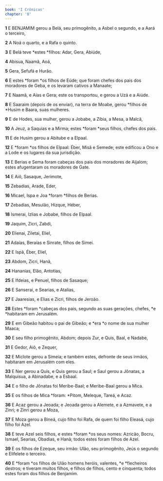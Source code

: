 ```yaml
---
book: 'I Crônicas'
chapter: '8'
---
```


**1** E BENJAMIM gerou a Belá, seu primogênito, a Asbel o segundo, e a Aará o terceiro,

**2** A Noá o quarto, e a Rafa o quinto.

**3** E Belá teve *estes *filhos: Adar, Gera, Abiúde,

**4** Abisua, Naamã, Aoá,

**5** Gera, Sefufá e Hurão.

**6** E estes *foram *os filhos de Eúde; que foram chefes dos pais dos moradores de Geba, e os levaram cativos a Manaate;

**7** E Naamã, e Aías e Gera; este os transportou, e gerou a Uzá e a Aiúde.

**8** E Saaraim (depois de os enviar), na terra de Moabe, gerou *filhos de *Husim e Baara, suas mulheres.

**9** E de Hodes, sua mulher, gerou a Jobabe, a Zíbia, a Mesa, a Malcã,

**10** A Jeuz, a Saquias e a Mirma; estes *foram *seus filhos, chefes dos pais.

**11** E de Husim gerou a Abitube e a Elpaal.

**12** E *foram *os filhos de Elpaal: Éber, Misã e Semede; este edificou a Ono e a Lode e os lugares da sua jurisdição.

**13** E Berias e Sema foram cabeças dos pais dos moradores de Aijalom; estes afugentaram os moradores de Gate.

**14** E Aiô, Sasaque, Jerimote,

**15** Zebadias, Arade, Eder,

**16** Micael, Ispa e Joa *foram *filhos de Berias.

**17** Zebadias, Mesulão, Hizque, Héber,

**18** Ismerai, Izlias e Jobabe, filhos de Elpaal.

**19** Jaquim, Zicri, Zabdi,

**20** Elienai, Ziletai, Eliel,

**21** Adaías, Beraías e Sinrate, filhos de Simei.

**22** E Ispã, Éber, Eliel,

**23** Abdom, Zicri, Hanã,

**24** Hananias, Elão, Antotias,

**25** E Ifdeias, e Penuel, filhos de Sasaque;

**26** E Sanserai, e Searias, e Atalias,

**27** E Jaaresias, e Elias e Zicri, filhos de Jeroão.

**28** Estes *foram *cabeças dos pais, segundo as suas gerações, chefes, *e *habitaram em Jerusalém.

**29** E em Gibeão habitou o pai de Gibeão; e *era *o nome de sua mulher Maaca;

**30** E seu filho primogênito, Abdom; depois Zur, e Quis, Baal, e Nadabe,

**31** E Gedor, Aiô, e Zequer,

**32** E Miclote gerou a Simeia; e também estes, defronte de seus irmãos, habitaram em Jerusalém com eles.

**33** E Ner gerou a Quis, e Quis gerou a Saul; e Saul gerou a Jônatas, a Malquisua, a Abinadabe, e a Esbaal.

**34** E o filho de Jônatas foi Meribe-Baal; e Meribe-Baal gerou a Mica.

**35** E os filhos de Mica *foram: *Pitom, Meleque, Tareá, e Acaz.

**36** E Acaz gerou a Jeoada; e Jeoada gerou a Alemete, e a Azmavete, e a Zinri; e Zinri gerou a Moza,

**37** E Moza gerou a Bineá, cujo filho foi Rafa, de quem foi filho Eleasá, cujo filho foi Azel.

**38** E teve Azel seis filhos, e estes *foram *os seus nomes: Azricão, Bocru, Ismael, Searias, Obadias, e Hanã; todos estes foram filhos de Azel.

**39** E os filhos de Ezeque, seu irmão: Ulão, seu primogênito, Jeús o segundo e Elifelete o terceiro.

**40** E *foram *os filhos de Ulão homens heróis, valentes, *e *flecheiros destros; e tiveram muitos filhos, e filhos de filhos, cento e cinquenta; todos estes foram dos filhos de Benjamim.
